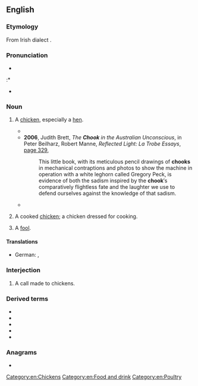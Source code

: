 ==English==

===Etymology===
From Irish dialect {{m|en|chook|t=a call made to poultry or pigs}}.

===Pronunciation===
* {{IPA|en|/tʃʊk/}}
:* {{rhymes|en|ʊk}}
* {{audio|en|EN-AU ck1 chook.ogg|Audio (AU)}}

===Noun===
{{en-noun}}

# {{lb|en|Australia|New Zealand|informal}} A [[chicken]], especially a [[hen]].
#* {{quote-text|en|year=2005|author={{w|Don Burke}}|title=The Complete Burke′s Backyard: The Ultimate Book of Fact Sheets|page=683|url=http://books.google.com.au/books?id=MMMjW6AuzHAC&pg=PA683&dq=%22chook%22%7C%22chooks%22+-intitle:%22chook%7Cchooks%22+-inauthor:%22%22&hl=en&sa=X&ei=7y0lT6rrLcWgiQfFvMHQBA&redir_esc=y#v=onepage&q=%22chook%22%7C%22chooks%22%20-intitle%3A%22chook%7Cchooks%22%20-inauthor%3A%22%22&f=false|passage=Worm chickens once every three months and, if an occasional lice problem occurs, spray the inside of the '''chook''' shed with Coopex.}}
#* '''2006''', Judith Brett, ''The '''Chook''' in the Australian Unconscious'', in Peter Beilharz, Robert Manne, ''Reflected Light: La Trobe Essays'', [http://books.google.com.au/books?id=6hvUkbZoItUC&pg=PA329&dq=%22chook%22|%22chooks%22+-intitle:%22chook|chooks%22+-inauthor:%22%22&hl=en&sa=X&ei=ZyglT-CaO8mZiAeQoaHdBA&redir_esc=y#v=onepage&q=%22chook%22|%22chooks%22%20-intitle%3A%22chook|chooks%22%20-inauthor%3A%22%22&f=false page 329],
#*: This little book, with its meticulous pencil drawings of '''chooks''' in mechanical contraptions and photos to show the machine in operation with a white leghorn called Gregory Peck, is evidence of both the sadism inspired by the '''chook'''′s comparatively flightless fate and the laughter we use to defend ourselves against the knowledge of that sadism.
#* {{quote-text|en|year=2011|author=Helen Maczkowiack|title=An Awkward Fit|page=21|url=http://books.google.com.au/books?id=UL9wvt1J6-cC&pg=PA21&dq=%22chook%22%7C%22chooks%22+-intitle:%22chook%7Cchooks%22+-inauthor:%22%22&hl=en&sa=X&ei=ZyglT-CaO8mZiAeQoaHdBA&redir_esc=y#v=onepage&q=%22chook%22%7C%22chooks%22%20-intitle%3A%22chook%7Cchooks%22%20-inauthor%3A%22%22&f=false|passage=She decided to dig her way under the fence into their chook house and had great fun running around and biting the necks of about eight '''chooks''' and leaving them half-dead and bleeding. The neighbour was furious, and unfortunately it was Dad′s birthday, so when he arrived home from work, Mum said ‘Happy birthday and{{sic}} darling. Guess what? Your dog has half-killed most of the neighbour′s '''chooks'''.}}
# {{lb|en|Australia|New Zealand|informal}} A cooked [[chicken]]; a chicken dressed for cooking.
# {{lb|en|Australia|dated}} A [[fool]].

====Translations====
{{trans-top|chicken}}
* German: {{t+|de|Huhn|n}}, {{t+|de|Henne|f}}
{{trans-mid}}
{{trans-bottom}}

===Interjection===
{{en-interj}}

# {{lb|en|Australia}} A call made to chickens.

===Derived terms===
* {{l|en|chook chaser}}
* {{l|en|chookhouse}}
* {{l|en|chook raffle}}
* {{l|en|chook wheel}}
* {{l|en|chookyard}}

===Anagrams===
* {{anagrams|en|a=chkoo|choko}}

[[Category:en:Chickens]]
[[Category:en:Food and drink]]
[[Category:en:Poultry]]